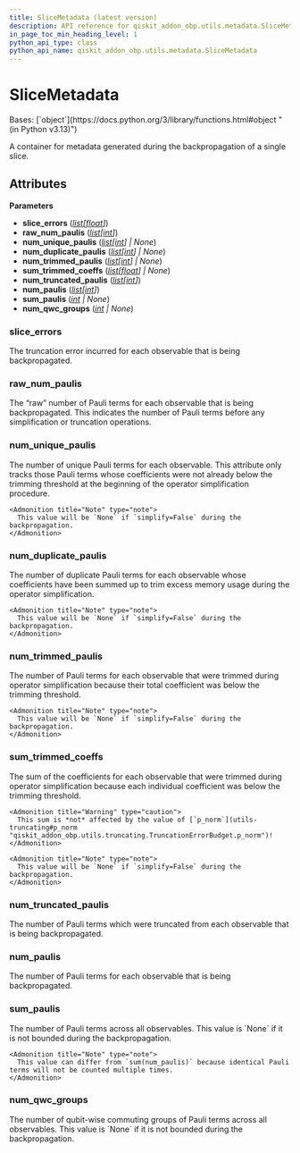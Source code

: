 ```yaml
---
title: SliceMetadata (latest version)
description: API reference for qiskit_addon_obp.utils.metadata.SliceMetadata in the latest version of qiskit-addon-obp
in_page_toc_min_heading_level: 1
python_api_type: class
python_api_name: qiskit_addon_obp.utils.metadata.SliceMetadata
---
```


# SliceMetadata

<Class id="qiskit_addon_obp.utils.metadata.SliceMetadata" isDedicatedPage={true} github="https://github.com/Qiskit/qiskit-addon-obp/tree/main/qiskit_addon_obp/utils/metadata.py#L25-L90" signature="SliceMetadata(slice_errors, raw_num_paulis, num_unique_paulis, num_duplicate_paulis, num_trimmed_paulis, sum_trimmed_coeffs, num_truncated_paulis, num_paulis, sum_paulis, num_qwc_groups)" modifiers="class">
  Bases: [`object`](https://docs.python.org/3/library/functions.html#object "(in Python v3.13)")

  A container for metadata generated during the backpropagation of a single slice.

  ## Attributes

  **Parameters**

  *   **slice\_errors** ([*list*](https://docs.python.org/3/library/stdtypes.html#list "(in Python v3.13)")*\[*[*float*](https://docs.python.org/3/library/functions.html#float "(in Python v3.13)")*]*)
  *   **raw\_num\_paulis** ([*list*](https://docs.python.org/3/library/stdtypes.html#list "(in Python v3.13)")*\[*[*int*](https://docs.python.org/3/library/functions.html#int "(in Python v3.13)")*]*)
  *   **num\_unique\_paulis** ([*list*](https://docs.python.org/3/library/stdtypes.html#list "(in Python v3.13)")*\[*[*int*](https://docs.python.org/3/library/functions.html#int "(in Python v3.13)")*] | None*)
  *   **num\_duplicate\_paulis** ([*list*](https://docs.python.org/3/library/stdtypes.html#list "(in Python v3.13)")*\[*[*int*](https://docs.python.org/3/library/functions.html#int "(in Python v3.13)")*] | None*)
  *   **num\_trimmed\_paulis** ([*list*](https://docs.python.org/3/library/stdtypes.html#list "(in Python v3.13)")*\[*[*int*](https://docs.python.org/3/library/functions.html#int "(in Python v3.13)")*] | None*)
  *   **sum\_trimmed\_coeffs** ([*list*](https://docs.python.org/3/library/stdtypes.html#list "(in Python v3.13)")*\[*[*float*](https://docs.python.org/3/library/functions.html#float "(in Python v3.13)")*] | None*)
  *   **num\_truncated\_paulis** ([*list*](https://docs.python.org/3/library/stdtypes.html#list "(in Python v3.13)")*\[*[*int*](https://docs.python.org/3/library/functions.html#int "(in Python v3.13)")*]*)
  *   **num\_paulis** ([*list*](https://docs.python.org/3/library/stdtypes.html#list "(in Python v3.13)")*\[*[*int*](https://docs.python.org/3/library/functions.html#int "(in Python v3.13)")*]*)
  *   **sum\_paulis** ([*int*](https://docs.python.org/3/library/functions.html#int "(in Python v3.13)") *| None*)
  *   **num\_qwc\_groups** ([*int*](https://docs.python.org/3/library/functions.html#int "(in Python v3.13)") *| None*)

  ### slice\_errors

  <Attribute id="qiskit_addon_obp.utils.metadata.SliceMetadata.slice_errors" attributeTypeHint="list[float]">
    The truncation error incurred for each observable that is being backpropagated.
  </Attribute>

  ### raw\_num\_paulis

  <Attribute id="qiskit_addon_obp.utils.metadata.SliceMetadata.raw_num_paulis" attributeTypeHint="list[int]">
    The “raw” number of Pauli terms for each observable that is being backpropagated. This indicates the number of Pauli terms before any simplification or truncation operations.
  </Attribute>

  ### num\_unique\_paulis

  <Attribute id="qiskit_addon_obp.utils.metadata.SliceMetadata.num_unique_paulis" attributeTypeHint="list[int] | None">
    The number of unique Pauli terms for each observable. This attribute only tracks those Pauli terms whose coefficients were not already below the trimming threshold at the beginning of the operator simplification procedure.

    <Admonition title="Note" type="note">
      This value will be `None` if `simplify=False` during the backpropagation.
    </Admonition>
  </Attribute>

  ### num\_duplicate\_paulis

  <Attribute id="qiskit_addon_obp.utils.metadata.SliceMetadata.num_duplicate_paulis" attributeTypeHint="list[int] | None">
    The number of duplicate Pauli terms for each observable whose coefficients have been summed up to trim excess memory usage during the operator simplification.

    <Admonition title="Note" type="note">
      This value will be `None` if `simplify=False` during the backpropagation.
    </Admonition>
  </Attribute>

  ### num\_trimmed\_paulis

  <Attribute id="qiskit_addon_obp.utils.metadata.SliceMetadata.num_trimmed_paulis" attributeTypeHint="list[int] | None">
    The number of Pauli terms for each observable that were trimmed during operator simplification because their total coefficient was below the trimming threshold.

    <Admonition title="Note" type="note">
      This value will be `None` if `simplify=False` during the backpropagation.
    </Admonition>
  </Attribute>

  ### sum\_trimmed\_coeffs

  <Attribute id="qiskit_addon_obp.utils.metadata.SliceMetadata.sum_trimmed_coeffs" attributeTypeHint="list[float] | None">
    The sum of the coefficients for each observable that were trimmed during operator simplification because each individual coefficient was below the trimming threshold.

    <Admonition title="Warning" type="caution">
      This sum is *not* affected by the value of [`p_norm`](utils-truncating#p_norm "qiskit_addon_obp.utils.truncating.TruncationErrorBudget.p_norm")!
    </Admonition>

    <Admonition title="Note" type="note">
      This value will be `None` if `simplify=False` during the backpropagation.
    </Admonition>
  </Attribute>

  ### num\_truncated\_paulis

  <Attribute id="qiskit_addon_obp.utils.metadata.SliceMetadata.num_truncated_paulis" attributeTypeHint="list[int]">
    The number of Pauli terms which were truncated from each observable that is being backpropagated.
  </Attribute>

  ### num\_paulis

  <Attribute id="qiskit_addon_obp.utils.metadata.SliceMetadata.num_paulis" attributeTypeHint="list[int]">
    The number of Pauli terms for each observable that is being backpropagated.
  </Attribute>

  ### sum\_paulis

  <Attribute id="qiskit_addon_obp.utils.metadata.SliceMetadata.sum_paulis" attributeTypeHint="int | None">
    The number of Pauli terms across all observables. This value is `None` if it is not bounded during the backpropagation.

    <Admonition title="Note" type="note">
      This value can differ from `sum(num_paulis)` because identical Pauli terms will not be counted multiple times.
    </Admonition>
  </Attribute>

  ### num\_qwc\_groups

  <Attribute id="qiskit_addon_obp.utils.metadata.SliceMetadata.num_qwc_groups" attributeTypeHint="int | None">
    The number of qubit-wise commuting groups of Pauli terms across all observables. This value is `None` if it is not bounded during the backpropagation.
  </Attribute>
</Class>


